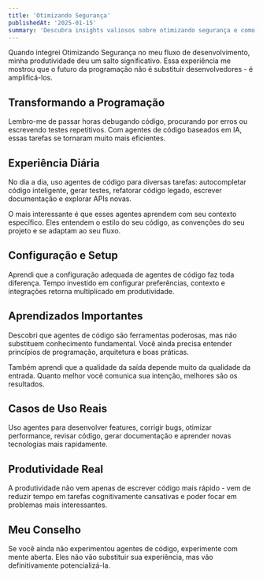 ```yaml
---
title: 'Otimizando Segurança'
publishedAt: '2025-01-15'
summary: 'Descubra insights valiosos sobre otimizando segurança e como essa tecnologia pode transformar sua forma de trabalhar com IA e desenvolvimento.'
---
```



Quando integrei Otimizando Segurança no meu fluxo de desenvolvimento, minha produtividade deu um salto significativo. Essa experiência me mostrou que o futuro da programação não é substituir desenvolvedores - é amplificá-los.

## Transformando a Programação

Lembro-me de passar horas debugando código, procurando por erros ou escrevendo testes repetitivos. Com agentes de código baseados em IA, essas tarefas se tornaram muito mais eficientes.

## Experiência Diária

No dia a dia, uso agentes de código para diversas tarefas: autocompletar código inteligente, gerar testes, refatorar código legado, escrever documentação e explorar APIs novas.

O mais interessante é que esses agentes aprendem com seu contexto específico. Eles entendem o estilo do seu código, as convenções do seu projeto e se adaptam ao seu fluxo.

## Configuração e Setup

Aprendi que a configuração adequada de agentes de código faz toda diferença. Tempo investido em configurar preferências, contexto e integrações retorna multiplicado em produtividade.

## Aprendizados Importantes

Descobri que agentes de código são ferramentas poderosas, mas não substituem conhecimento fundamental. Você ainda precisa entender princípios de programação, arquitetura e boas práticas.

Também aprendi que a qualidade da saída depende muito da qualidade da entrada. Quanto melhor você comunica sua intenção, melhores são os resultados.

## Casos de Uso Reais

Uso agentes para desenvolver features, corrigir bugs, otimizar performance, revisar código, gerar documentação e aprender novas tecnologias mais rapidamente.

## Produtividade Real

A produtividade não vem apenas de escrever código mais rápido - vem de reduzir tempo em tarefas cognitivamente cansativas e poder focar em problemas mais interessantes.

## Meu Conselho

Se você ainda não experimentou agentes de código, experimente com mente aberta. Eles não vão substituir sua experiência, mas vão definitivamente potencializá-la.
